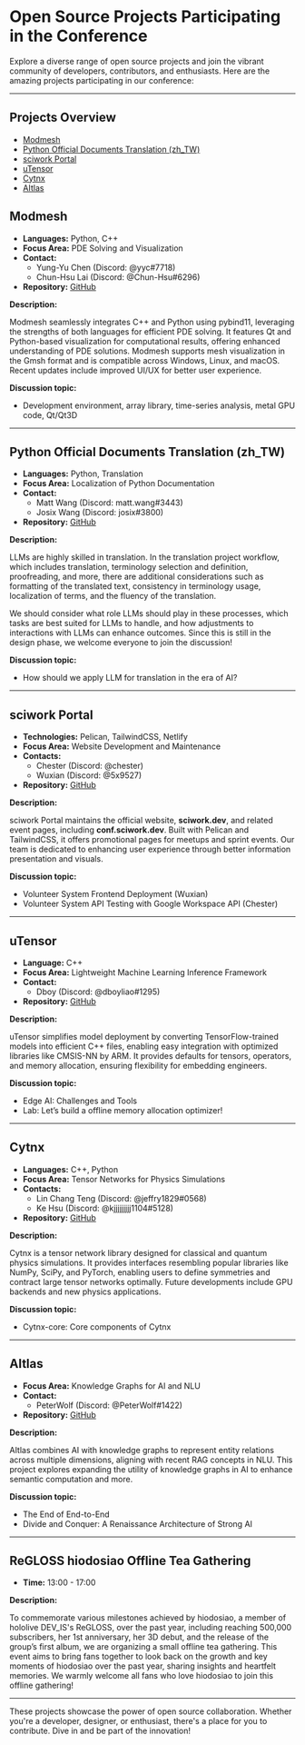 # Open Source Projects Participating in the Conference

Explore a diverse range of open source projects and join the vibrant community of developers, contributors, and enthusiasts. Here are the amazing projects participating in our conference:

---

## **Projects Overview**
- [Modmesh](#modmesh)
- [Python Official Documents Translation (zh_TW)](#python-official-documents-translation-zhtw)
- [sciwork Portal](#sciwork-portal)
- [uTensor](#utensor)
- [Cytnx](#cytnx)
- [AItlas](#aitlas)

<a name="modmesh"></a>
## **Modmesh** 

- **Languages:** Python, C++  
- **Focus Area:** PDE Solving and Visualization  
- **Contact:**
  - Yung-Yu Chen (Discord: @yyc#7718)
  - Chun-Hsu Lai (Discord: @Chun-Hsu#6296)
- **Repository:** [GitHub](https://github.com/solvcon/modmesh)  

**Description:**

Modmesh seamlessly integrates C++ and Python using pybind11, leveraging the strengths of both languages for efficient PDE solving. It features Qt and Python-based visualization for computational results, offering enhanced understanding of PDE solutions. Modmesh supports mesh visualization in the Gmsh format and is compatible across Windows, Linux, and macOS. Recent updates include improved UI/UX for better user experience.

**Discussion topic:**

- Development environment, array library, time-series analysis, metal GPU code, Qt/Qt3D

---

<a name="python-official-documents-translation-zhtw"></a>
## **Python Official Documents Translation (zh_TW)**
- **Languages:** Python, Translation  
- **Focus Area:** Localization of Python Documentation  
- **Contact:**
  - Matt Wang (Discord: matt.wang#3443)
  - Josix Wang (Discord: josix#3800)
- **Repository:** [GitHub](https://github.com/python/python-docs-zh-tw)  

**Description:**  

LLMs are highly skilled in translation. In the translation project workflow, which includes translation, terminology selection and definition, proofreading, and more, there are additional considerations such as formatting of the translated text, consistency in terminology usage, localization of terms, and the fluency of the translation.

We should consider what role LLMs should play in these processes, which tasks are best suited for LLMs to handle, and how adjustments to interactions with LLMs can enhance outcomes. Since this is still in the design phase, we welcome everyone to join the discussion!

**Discussion topic:**

- How should we apply LLM for translation in the era of AI?

---

<a name="sciwork-portal"></a>
## **sciwork Portal**
- **Technologies:** Pelican, TailwindCSS, Netlify  
- **Focus Area:** Website Development and Maintenance  
- **Contacts:**  
  - Chester (Discord: @chester)  
  - Wuxian (Discord: @5x9527)  
- **Repository:** [GitHub](https://github.com/sciwork/swportal)  

**Description:**  

sciwork Portal maintains the official website, **sciwork.dev**, and related event pages, including **conf.sciwork.dev**. Built with Pelican and TailwindCSS, it offers promotional pages for meetups and sprint events. Our team is dedicated to enhancing user experience through better information presentation and visuals.

**Discussion topic:**

- Volunteer System Frontend Deployment (Wuxian)
- Volunteer System API Testing with Google Workspace API (Chester)

---

<a name="utensor"></a>
## **uTensor**
- **Language:** C++  
- **Focus Area:** Lightweight Machine Learning Inference Framework  
- **Contact:** 
  - Dboy (Discord: @dboyliao#1295)  
- **Repository:** [GitHub](https://github.com/uTensor/uTensor)  

**Description:**  

uTensor simplifies model deployment by converting TensorFlow-trained models into efficient C++ files, enabling easy integration with optimized libraries like CMSIS-NN by ARM. It provides defaults for tensors, operators, and memory allocation, ensuring flexibility for embedding engineers.

**Discussion topic:**

- Edge AI: Challenges and Tools
- Lab: Let’s build a offline memory allocation optimizer!

---

<a name="cytnx"></a>
## **Cytnx**
- **Languages:** C++, Python  
- **Focus Area:** Tensor Networks for Physics Simulations  
- **Contacts:**  
  - Lin Chang Teng (Discord: @jeffry1829#0568)  
  - Ke Hsu (Discord: @kjjjjjjjjj1104#5128)  
- **Repository:** [GitHub](https://github.com/Cytnx-dev/Cytnx)  

**Description:**  

Cytnx is a tensor network library designed for classical and quantum physics simulations. It provides interfaces resembling popular libraries like NumPy, SciPy, and PyTorch, enabling users to define symmetries and contract large tensor networks optimally. Future developments include GPU backends and new physics applications.

**Discussion topic:**

- Cytnx-core: Core components of Cytnx

---

<a name="aitlas"></a>
## **AItlas**
- **Focus Area:** Knowledge Graphs for AI and NLU  
- **Contact:**
  - PeterWolf (Discord: @PeterWolf#1422)  
- **Repository:** [GitHub](https://github.com/Droidtown/AItlas)  

**Description:**  

AItlas combines AI with knowledge graphs to represent entity relations across multiple dimensions, aligning with recent RAG concepts in NLU. This project explores expanding the utility of knowledge graphs in AI to enhance semantic computation and more.

**Discussion topic:**

- The End of End-to-End
- Divide and Conquer: A Renaissance Architecture of Strong AI

---

<a name="regloss-hiodosiao-offline-tea-gathering"></a>
## **ReGLOSS hiodosiao Offline Tea Gathering** 
- **Time:** 13:00 - 17:00

**Description:**  

To commemorate various milestones achieved by hiodosiao, a member of hololive DEV_IS's ReGLOSS, over the past year, including reaching 500,000 subscribers, her 1st anniversary, her 3D debut, and the release of the group’s first album, we are organizing a small offline tea gathering. This event aims to bring fans together to look back on the growth and key moments of hiodosiao over the past year, sharing insights and heartfelt memories.
We warmly welcome all fans who love hiodosiao to join this offline gathering!

---

These projects showcase the power of open source collaboration. Whether you're a developer, designer, or enthusiast, there's a place for you to contribute. Dive in and be part of the innovation!
